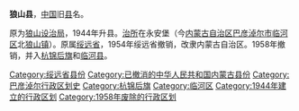 {{otheruses|subject=绥远省的狼山县，'''狼山县'''重定向至此|other=渤海国所置的狼山县|狼山县 (渤海国)}}
'''狼山县'''，[[中国|中国]]旧[[县|县]]名。

原为[[狼山设治局|狼山设治局]]，1944年升县。[[治所|治所]]在永安堡（今[[内蒙古自治区|内蒙古自治区]][[巴彦淖尔市|巴彦淖尔市]][[临河区|临河区]]北[[狼山镇|狼山镇]]）。原属[[绥远省|绥远省]]，1954年绥远省撤销，改隶内蒙古自治区。1958年撤销，并入[[杭锦后旗|杭锦后旗]]和[[临河县|临河县]]。

{{中华民国绥远省行政区划}}
{{内蒙古行政区划小作品}}
{{DEFAULTSORT:L}}
[[Category:绥远省县份|Category:绥远省县份]]
[[Category:已撤消的中华人民共和国内蒙古县份|Category:已撤消的中华人民共和国内蒙古县份]]
[[Category:巴彦淖尔行政区划史|Category:巴彦淖尔行政区划史]]
[[Category:杭锦后旗|Category:杭锦后旗]]
[[Category:临河区|Category:临河区]]
[[Category:1944年建立的行政区划|Category:1944年建立的行政区划]]
[[Category:1958年废除的行政区划|Category:1958年废除的行政区划]]